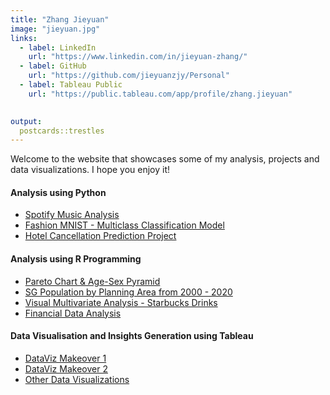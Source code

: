 ```yaml
---
title: "Zhang Jieyuan"
image: "jieyuan.jpg"
links:
  - label: LinkedIn
    url: "https://www.linkedin.com/in/jieyuan-zhang/"
  - label: GitHub
    url: "https://github.com/jieyuanzjy/Personal"
  - label: Tableau Public
    url: "https://public.tableau.com/app/profile/zhang.jieyuan"
  

output:
  postcards::trestles
---
```

 
  Welcome to the website that showcases some of my analysis, projects and data visualizations. I hope you enjoy it!


#### Analysis using Python

* [Spotify Music Analysis](https://github.com/jieyuanzjy/Personal/tree/main/Spotify%20Music%20Analysis)
* [Fashion MNIST - Multiclass Classification Model](https://github.com/jieyuanzjy/Personal/tree/main/Fashion%20MNIST%20-%20Multiclass%20Classification%20Model)
* [Hotel Cancellation Prediction Project](https://github.com/jieyuanzjy/Personal/tree/main/Hotel%20Cancellation%20Prediction)


#### Analysis using R Programming
* [Pareto Chart & Age-Sex Pyramid](https://jieyuan-analytics.netlify.app/the/the1/e1)
* [SG Population by Planning Area from 2000 - 2020](https://jieyuan-analytics.netlify.app/the/the2/e2)
* [Visual Multivariate Analysis - Starbucks Drinks](https://jieyuan-analytics.netlify.app/the/the3/e3)
* [Financial Data Analysis](https://jieyuan-analytics.netlify.app/the/the4/e4)

#### Data Visualisation and Insights Generation using Tableau
* [DataViz Makeover 1](https://jieyuan-analytics.netlify.app/dataviz_makeover/dataviz_makeover1/makeover1)
* [DataViz Makeover 2](https://jieyuan-analytics.netlify.app/dataviz_makeover/dataviz_makeover2/makeover2)
* [Other Data Visualizations](https://public.tableau.com/app/profile/zhang.jieyuan)



